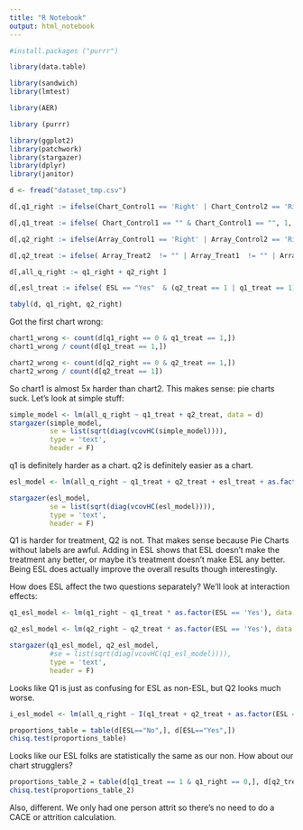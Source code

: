 ```yaml
---
title: "R Notebook"
output: html_notebook
---
```


```r

#install.packages ("purrr")
```


```r
library(data.table)

library(sandwich)
library(lmtest)

library(AER) 

library (purrr)

library(ggplot2) 
library(patchwork)
library(stargazer)
library(dplyr)
library(janitor)
```

```r
d <- fread("dataset_tmp.csv")
```


```r

d[,q1_right := ifelse(Chart_Control1 == 'Right' | Chart_Control2 == 'Right' | Chart_Treat1 == 'Right' | Chart_Treat2 == 'Right', 1, 0) ]

d[,q1_treat := ifelse( Chart_Control1 == "" & Chart_Control1 == "", 1, 0) ]

d[,q2_right := ifelse(Array_Control1 == 'Right' | Array_Control2 == 'Right' | Array_Control3 == 'Right' | Array_Treat1 == 'Right' | Array_Treat2 == 'Right' | Array_Treat3 == 'Right', 1, 0) ]

d[,q2_treat := ifelse( Array_Treat2  != "" | Array_Treat1  != "" | Array_Treat3 != "", 1, 0) ]

d[,all_q_right := q1_right + q2_right ]

d[,esl_treat := ifelse( ESL == "Yes"  & (q2_treat == 1 | q1_treat == 1), 1, 0) ]

tabyl(d, q1_right, q2_right)
```

Got the first chart wrong:

```r
chart1_wrong <- count(d[q1_right == 0 & q1_treat == 1,]) 
chart1_wrong / count(d[q1_treat == 1,])
```

```r
chart2_wrong <- count(d[q2_right == 0 & q2_treat == 1,])
chart2_wrong / count(d[q2_treat == 1])
```

So chart1 is almost 5x harder than chart2. This makes sense: pie charts suck. Let's look at simple stuff:


```r
simple_model <- lm(all_q_right ~ q1_treat + q2_treat, data = d)
stargazer(simple_model,
          se = list(sqrt(diag(vcovHC(simple_model)))),
          type = 'text',
          header = F)
```

q1 is definitely harder as a chart. q2 is definitely easier as a chart.

```r
esl_model <- lm(all_q_right ~ q1_treat + q2_treat + esl_treat + as.factor(ESL == "Yes"), data = d)

stargazer(esl_model,
          se = list(sqrt(diag(vcovHC(esl_model)))),
          type = 'text',
          header = F)
```

Q1 is harder for treatment, Q2 is not. That makes sense because Pie Charts without labels are awful. Adding in ESL shows that ESL doesn't make the treatment any better, or maybe it's treatment doesn't make ESL any better. Being ESL does actually improve the overall results though interestingly.

How does ESL affect the two questions separately? We'll look at interaction effects:

```r
q1_esl_model <- lm(q1_right ~ q1_treat * as.factor(ESL == 'Yes'), data = d)

q2_esl_model <- lm(q2_right ~ q2_treat * as.factor(ESL == 'Yes'), data = d)

stargazer(q1_esl_model, q2_esl_model,
          #se = list(sqrt(diag(vcovHC(q1_esl_model)))),
          type = 'text',
          header = F)
```

 Looks like Q1 is just as confusing for ESL as non-ESL, but Q2 looks much worse.


```r
i_esl_model <- lm(all_q_right ~ I(q1_treat + q2_treat + as.factor(ESL == "Yes")), data = d)
```

 
```r
proportions_table = table(d[ESL=="No",], d[ESL=="Yes",])
chisq.test(proportions_table)
```
 
Looks like our ESL folks are statistically the same as our non. How about our chart strugglers?

```r
proportions_table_2 = table(d[q1_treat == 1 & q1_right == 0,], d[q2_treat == 1 & q2_right == 0,])
chisq.test(proportions_table_2)
```

Also, different. We only had one person attrit so there's no need to do a CACE or attrition calculation.